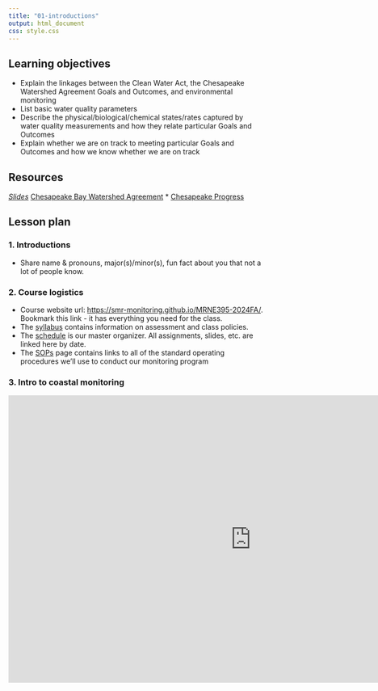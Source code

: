 ```yaml
---
title: "01-introductions"
output: html_document
css: style.css
---
```


## Learning objectives

* Explain the linkages between the Clean Water Act, the Chesapeake Watershed Agreement Goals and Outcomes, and environmental monitoring
* List basic water quality parameters 
* Describe the physical/biological/chemical states/rates captured by water quality measurements and how they relate particular Goals and Outcomes
* Explain whether we are on track to meeting particular Goals and Outcomes and how we know whether we are on track

## Resources

*[Slides](https://docs.google.com/presentation/d/12BiPZ5xwq_SSQtvFhpmQ2TJtIKfxdZr2pRuQdX0EoTU/edit#slide=id.p)
* [Chesapeake Bay Watershed Agreement](https://d18lev1ok5leia.cloudfront.net/chesapeakebay/Chesapeake-Bay-Watershed-Agreement-Amended.pdf)
* [Chesapeake Progress](https://www.chesapeakeprogress.com/)

## Lesson plan

### 1. Introductions
 
* Share name & pronouns, major(s)/minor(s), fun fact about you that not a lot of people know.

### 2. Course logistics

* Course website url: [https://smr-monitoring.github.io/MRNE395-2024FA/](https://smr-monitoring.github.io/MRNE395-2024FA/). Bookmark this link - it has everything you need for the class.
* The [syllabus](https://smr-monitoring.github.io/MRNE395-2024FA/syllabus.html) contains information on assessment and class policies.
* The [schedule](https://smr-monitoring.github.io/MRNE395-2024FA/schedule.html) is our master organizer. All assignments, slides, etc. are linked here by date.
* The [SOPs](https://smr-monitoring.github.io/MRNE395-2024FA/sops.html) page contains links to all of the standard operating procedures we'll use to conduct our monitoring program

### 3. Intro to coastal monitoring

<iframe src="https://docs.google.com/presentation/d/12BiPZ5xwq_SSQtvFhpmQ2TJtIKfxdZr2pRuQdX0EoTU/embed?start=false&loop=false&delayms=5000" frameborder="0" width="960" height="569" allowfullscreen="true" mozallowfullscreen="true" webkitallowfullscreen="true" data-external="1"></iframe>
